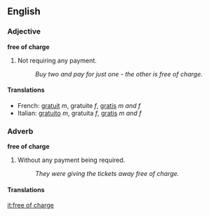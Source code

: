 ==English==
===Adjective===
'''free of charge'''

#Not requiring any payment.
#:''Buy two and pay for just one - the other is free of charge.''

====Translations====
*French: [[gratuit]] ''m'', gratuite ''f'', [[gratis#French|gratis]] ''m and f''
*Italian: [[gratuito]] ''m'', gratuita ''f'', [[gratis#Italian|gratis]] ''m and f''

===Adverb===
'''free of charge'''

#Without any payment being required.
#:''They were giving the tickets away free of charge.''

====Translations====

[[it:free of charge]]
